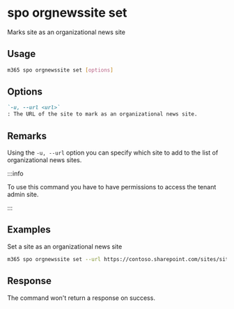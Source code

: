 
# spo orgnewssite set

Marks site as an organizational news site

## Usage

```sh
m365 spo orgnewssite set [options]
```

## Options

```md defintion-list
`-u, --url <url>`
: The URL of the site to mark as an organizational news site.
```

<Global />

## Remarks

Using the `-u, --url` option you can specify which site to add to the list of organizational news sites.

:::info

To use this command you have to have permissions to access the tenant admin site.

:::
    
## Examples

Set a site as an organizational news site

```sh
m365 spo orgnewssite set --url https://contoso.sharepoint.com/sites/site1
```

## Response

The command won't return a response on success.
